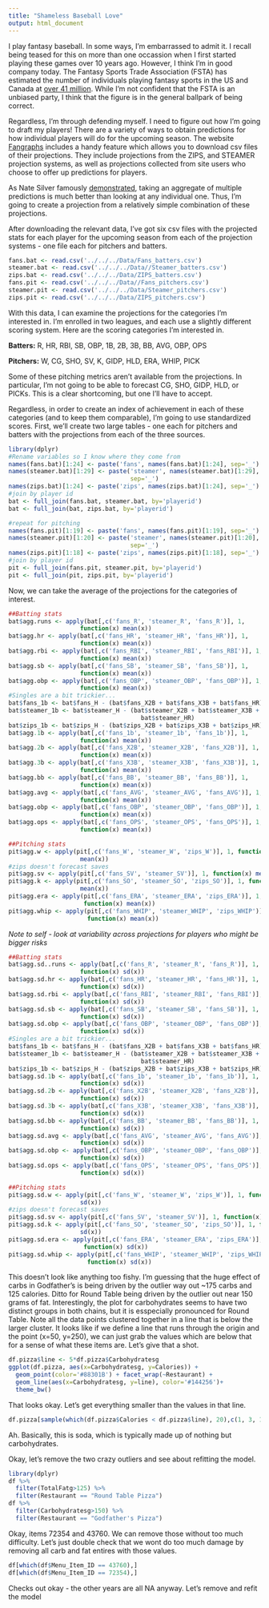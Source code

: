 ```yaml
---
title: "Shameless Baseball Love"
output: html_document
---
```


I play fantasy baseball.  In some ways, I'm embarrassed to admit it.  I recall being teased for this on more than one occassion when I first started playing these games over 10 years ago.  However, I think I'm in good company today.  The Fantasy Sports Trade Association (FSTA) has estimated the number of individuals playing fantasy sports in the US and Canada at [over 41 million][ref1].  While I'm not confident that the FSTA is an unbiased party, I think that the figure is in the general ballpark of being correct.  

Regardless, I'm through defending myself.  I need to figure out how I'm going to draft my players!  There are a variety of ways to obtain predictions for how individual players will do for the upcoming season.  The website [Fangraphs][ref2] includes a handy feature which allows you to download csv files of their projections.  They include projections from the ZIPS, and STEAMER projection systems, as well as projections collected from site users who choose to offer up predictions for players.

As Nate Silver famously [demonstrated][ref3], taking an aggregate of multiple predictions is much better than looking at any individual one.  Thus, I'm going to create a projection from a relatively simple combination of these projections.

After downloading the relevant data, I've got six csv files with the projected stats for each player for the upcoming season from each of the projection systems - one file each for pitchers and batters.  

```r
fans.bat <- read.csv('../../../Data/Fans_batters.csv')
steamer.bat <- read.csv('../../../Data//Steamer_batters.csv')
zips.bat <- read.csv('../../../Data/ZIPS_batters.csv')
fans.pit <- read.csv('../../../Data//Fans_pitchers.csv')
steamer.pit <- read.csv('../../../Data/Steamer_pitchers.csv')
zips.pit <- read.csv('../../../Data/ZIPS_pitchers.csv')
```

With this data, I can examine the projections for the categories I'm interested in.  I'm enrolled in two leagues, and each use a slightly different scoring system.  Here are the scoring categories I'm interested in.

**Batters:**  R, HR, RBI, SB, OBP, 1B, 2B, 3B, BB, AVG, OBP, OPS

**Pitchers:** W, CG, SHO, SV, K, GIDP, HLD, ERA, WHIP, PICK

Some of these pitching metrics aren't available from the projections.  In particular, I'm not going to be able to forecast CG, SHO, GIDP, HLD, or PICKs.  This is a clear shortcoming, but one I'll have to accept.

Regardless, in order to create an index of achievement in each of these categories (and to keep them comparable), I'm going to use standardized scores.  First, we'll create two large tables - one each for pitchers and batters with the projections from each of the three sources.

```r
library(dplyr)
#Rename variables so I know where they come from
names(fans.bat)[1:24] <- paste('fans', names(fans.bat)[1:24], sep='_')
names(steamer.bat)[1:29] <- paste('steamer', names(steamer.bat)[1:29],
                                  sep='_')
names(zips.bat)[1:24] <- paste('zips', names(zips.bat)[1:24], sep='_')
#join by player id
bat <- full_join(fans.bat, steamer.bat, by='playerid')
bat <- full_join(bat, zips.bat, by='playerid')

#repeat for pitching
names(fans.pit)[1:19] <- paste('fans', names(fans.pit)[1:19], sep='_')
names(steamer.pit)[1:20] <- paste('steamer', names(steamer.pit)[1:20],
                                  sep='_')
names(zips.pit)[1:18] <- paste('zips', names(zips.pit)[1:18], sep='_')
#join by player id
pit <- full_join(fans.pit, steamer.pit, by='playerid')
pit <- full_join(pit, zips.pit, by='playerid')
```

Now, we can take the average of the projections for the categories of interest.

```r
##Batting stats
bat$agg.runs <- apply(bat[,c('fans_R', 'steamer_R', 'fans_R')], 1,
                    function(x) mean(x))
bat$agg.hr <- apply(bat[,c('fans_HR', 'steamer_HR', 'fans_HR')], 1,
                    function(x) mean(x))
bat$agg.rbi <- apply(bat[,c('fans_RBI', 'steamer_RBI', 'fans_RBI')], 1,
                    function(x) mean(x))
bat$agg.sb <- apply(bat[,c('fans_SB', 'steamer_SB', 'fans_SB')], 1,
                    function(x) mean(x))
bat$agg.obp <- apply(bat[,c('fans_OBP', 'steamer_OBP', 'fans_OBP')], 1,
                    function(x) mean(x))
#Singles are a bit trickier...
bat$fans_1b <- bat$fans_H - (bat$fans_X2B + bat$fans_X3B + bat$fans_HR)
bat$steamer_1b <- bat$steamer_H - (bat$steamer_X2B + bat$steamer_X3B +
                                     bat$steamer_HR)
bat$zips_1b <- bat$zips_H - (bat$zips_X2B + bat$zips_X3B + bat$zips_HR)
bat$agg.1b <- apply(bat[,c('fans_1b', 'steamer_1b', 'fans_1b')], 1,
                    function(x) mean(x))
bat$agg.2b <- apply(bat[,c('fans_X2B', 'steamer_X2B', 'fans_X2B')], 1, 
                    function(x) mean(x))
bat$agg.3b <- apply(bat[,c('fans_X3B', 'steamer_X3B', 'fans_X3B')], 1,
                    function(x) mean(x))
bat$agg.bb <- apply(bat[,c('fans_BB', 'steamer_BB', 'fans_BB')], 1,
                    function(x) mean(x))
bat$agg.avg <- apply(bat[,c('fans_AVG', 'steamer_AVG', 'fans_AVG')], 1,
                    function(x) mean(x))
bat$agg.obp <- apply(bat[,c('fans_OBP', 'steamer_OBP', 'fans_OBP')], 1,
                    function(x) mean(x))
bat$agg.ops <- apply(bat[,c('fans_OPS', 'steamer_OPS', 'fans_OPS')], 1,
                    function(x) mean(x))

##Pitching stats
pit$agg.w <- apply(pit[,c('fans_W', 'steamer_W', 'zips_W')], 1, function(x) 
                    mean(x))
#zips doesn't forecast saves
pit$agg.sv <- apply(pit[,c('fans_SV', 'steamer_SV')], 1, function(x) mean(x))
pit$agg.k <- apply(pit[,c('fans_SO', 'steamer_SO', 'zips_SO')], 1, function(x) 
                    mean(x))
pit$agg.era <- apply(pit[,c('fans_ERA', 'steamer_ERA', 'zips_ERA')], 1, 
                     function(x) mean(x))
pit$agg.whip <- apply(pit[,c('fans_WHIP', 'steamer_WHIP', 'zips_WHIP')], 1,
                      function(x) mean(x))
```


*Note to self - look at variability across projections for players who might be bigger risks*

```r
##Batting stats
bat$agg.sd..runs <- apply(bat[,c('fans_R', 'steamer_R', 'fans_R')], 1,
                    function(x) sd(x))
bat$agg.sd.hr <- apply(bat[,c('fans_HR', 'steamer_HR', 'fans_HR')], 1,
                    function(x) sd(x))
bat$agg.sd.rbi <- apply(bat[,c('fans_RBI', 'steamer_RBI', 'fans_RBI')], 1,
                    function(x) sd(x))
bat$agg.sd.sb <- apply(bat[,c('fans_SB', 'steamer_SB', 'fans_SB')], 1,
                    function(x) sd(x))
bat$agg.sd.obp <- apply(bat[,c('fans_OBP', 'steamer_OBP', 'fans_OBP')], 1,
                    function(x) sd(x))
#Singles are a bit trickier...
bat$fans_1b <- bat$fans_H - (bat$fans_X2B + bat$fans_X3B + bat$fans_HR)
bat$steamer_1b <- bat$steamer_H - (bat$steamer_X2B + bat$steamer_X3B +
                                     bat$steamer_HR)
bat$zips_1b <- bat$zips_H - (bat$zips_X2B + bat$zips_X3B + bat$zips_HR)
bat$agg.sd.1b <- apply(bat[,c('fans_1b', 'steamer_1b', 'fans_1b')], 1,
                    function(x) sd(x))
bat$agg.sd.2b <- apply(bat[,c('fans_X2B', 'steamer_X2B', 'fans_X2B')], 1, 
                    function(x) sd(x))
bat$agg.sd.3b <- apply(bat[,c('fans_X3B', 'steamer_X3B', 'fans_X3B')], 1,
                    function(x) sd(x))
bat$agg.sd.bb <- apply(bat[,c('fans_BB', 'steamer_BB', 'fans_BB')], 1,
                    function(x) sd(x))
bat$agg.sd.avg <- apply(bat[,c('fans_AVG', 'steamer_AVG', 'fans_AVG')], 1,
                    function(x) sd(x))
bat$agg.sd.obp <- apply(bat[,c('fans_OBP', 'steamer_OBP', 'fans_OBP')], 1,
                    function(x) sd(x))
bat$agg.sd.ops <- apply(bat[,c('fans_OPS', 'steamer_OPS', 'fans_OPS')], 1,
                    function(x) sd(x))

##Pitching stats
pit$agg.sd.w <- apply(pit[,c('fans_W', 'steamer_W', 'zips_W')], 1, function(x) 
                    sd(x))
#zips doesn't forecast saves
pit$agg.sd.sv <- apply(pit[,c('fans_SV', 'steamer_SV')], 1, function(x) sd(x))
pit$agg.sd.k <- apply(pit[,c('fans_SO', 'steamer_SO', 'zips_SO')], 1, function(x) 
                    sd(x))
pit$agg.sd.era <- apply(pit[,c('fans_ERA', 'steamer_ERA', 'zips_ERA')], 1, 
                     function(x) sd(x))
pit$agg.sd.whip <- apply(pit[,c('fans_WHIP', 'steamer_WHIP', 'zips_WHIP')], 1,
                      function(x) sd(x))
```

This doesn't look like anything too fishy.  I'm guessing that the huge effect of carbs in Godfather's is being driven by the outlier way out ~175 carbs and 125 calories.  Ditto for Round Table being driven by the outlier out near 150 grams of fat.  Interestingly, the plot for carbohydrates seems to have two distinct groups in both chains, but it is esspecially pronounced for Round Table.  Note all the data points clustered together in a line that is below the larger cluster.  It looks like if we define a line that runs through the origin and the point (x=50, y=250), we can just grab the values which are below that for a sense of what these items are.  Let's give that a shot.

```r
df.pizza$line <- 5*df.pizza$Carbohydratesg
ggplot(df.pizza, aes(x=Carbohydratesg, y=Calories)) +
  geom_point(color='#88301B') + facet_wrap(~Restaurant) + 
  geom_line(aes(x=Carbohydratesg, y=line), color='#144256')+
  theme_bw()
```

That looks okay.  Let's get everything smaller than the values in that line.

```r
df.pizza[sample(which(df.pizza$Calories < df.pizza$line), 20),c(1, 3, 11, 12, 18, 21)]
```

Ah.  Basically, this is soda, which is typically made up of nothing but carbohydrates.

Okay, let's remove the two crazy outliers and see about refitting the model.

```r
library(dplyr)
df %>%
  filter(TotalFatg>125) %>%
  filter(Restaurant == "Round Table Pizza")
df %>%
  filter(Carbohydratesg>150) %>%
  filter(Restaurant == "Godfather's Pizza")
```

Okay, items 72354 and 43760.  We can remove those without too much difficulty.  Let's just double check that we wont do too much damage by removing all carb and fat entires with those values.

```r
df[which(df$Menu_Item_ID == 43760),]
df[which(df$Menu_Item_ID == 72354),]
```

Checks out okay - the other years are all NA anyway.  Let's remove and refit the model



[ref1]:  <http://www.fsta.org/?page=Demographics>
[ref2]:  <http://www.fangraphs.com>
[ref3]:  <http://en.wikipedia.org/wiki/FiveThirtyEight#2012_U.S._elections>